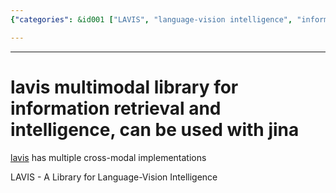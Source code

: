 ```yaml
---
{"categories": &id001 ["LAVIS", "language-vision intelligence", "information retrieval", "Jina", "cross-modal implementations", "AI library", "multimodal processing"], "category": "Artificial Intelligence", "date": "2022-09-25 01:16:19", "description": "LAVIS is a library that specializes in language-vision intelligence and allows for efficient information retrieval. It offers various cross-modal implementations and works seamlessly with Jina, providing an integrated solution for your AI needs.", "tags": *id001, "title": "Introducing Lavis: A Library For Language-Vision Intelligence With Cross-Modal Implementations"}

---
```


------

# lavis multimodal library for information retrieval and intelligence, can be used with jina

[lavis](https://github.com/salesforce/LAVIS) has multiple cross-modal implementations

LAVIS - A Library for Language-Vision Intelligence

